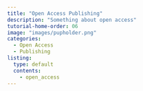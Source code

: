 ```yaml
---
title: "Open Access Publishing"
description: "Something about open access"
tutorial-home-order: 06
image: "images/pupholder.png"
categories:
  - Open Access
  - Publishing
listing:
  type: default
  contents:
    - open_access
---
```


